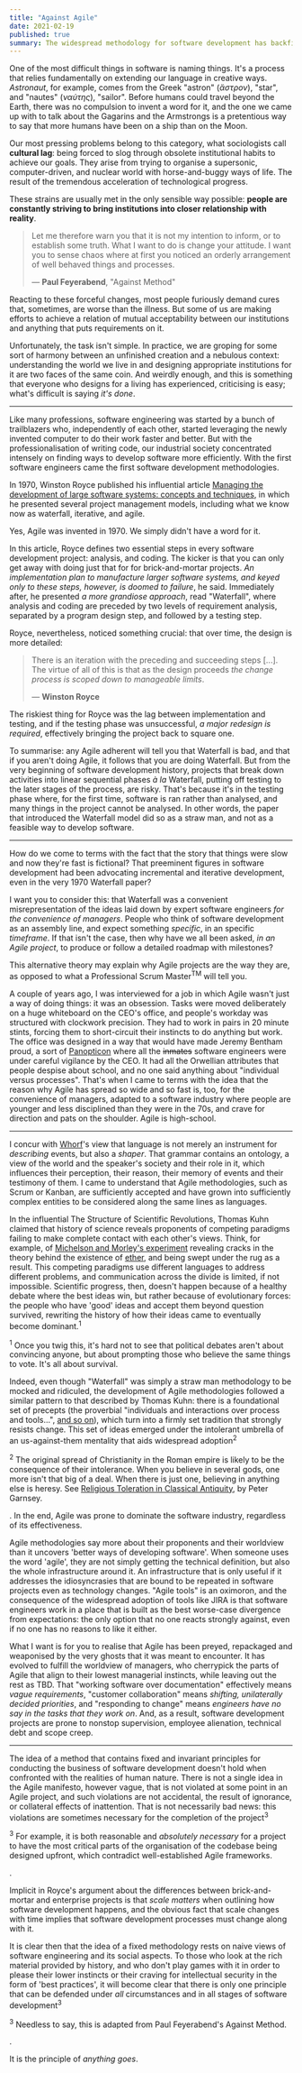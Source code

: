```yaml
---
title: "Against Agile"
date: 2021-02-19
published: true
summary: The widespread methodology for software development has backfired, swallowed by the bad management it tried to eradicate.
---
```


One of the most difficult things in software is naming things. It's a process that relies fundamentally on extending our language in creative ways. _Astronaut_, for example,
comes from the Greek "astron" (_ἄστρον_), "star", and "nautes" (_ναύτης_), "sailor". Before humans could travel beyond the Earth,
there was no compulsion to invent a word for it, and the one we came up with to talk about the Gagarins and the Armstrongs is a pretentious
way to say that more humans have been on a ship than on the Moon.

Our most pressing problems belong to this category, what sociologists call **cultural lag**: being forced to slog
through obsolete institutional habits to achieve our goals. They arise from trying to organise a supersonic, computer-driven,
and nuclear world with horse-and-buggy ways of life. The result of the tremendous acceleration of technological progress.

These strains are usually met in the only sensible way possible: **people are constantly striving to bring institutions
into closer relationship with reality**.

> Let me therefore warn you that it is not my intention to inform, or to establish some truth. What I want to do
> is change your attitude. I want you to sense chaos where at first you noticed an orderly arrangement of well behaved
> things and processes.
>
> — **Paul Feyerabend**, "Against Method"

Reacting to these forceful changes, most people furiously demand cures that, sometimes, are worse than the illness.
But some of us are making efforts to achieve a relation of mutual acceptability between our institutions and anything
that puts requirements on it.

Unfortunately, the task isn't simple. In practice, we are groping for some sort of harmony between an unfinished creation
and a nebulous context: understanding the world we live in and designing appropriate institutions for it are two faces of the same coin.
And weirdly enough, and this is something that everyone who designs for a living has experienced, criticising is easy;
what's difficult is saying _it's done_.

---

Like many professions, software engineering was started by a bunch of trailblazers who, independently of each other, started
leveraging the newly invented computer to do their work faster and better. But with the professionalisation of writing code,
our industrial society concentrated intensely on finding ways to develop software more efficiently. With the first software
engineers came the first software development methodologies.

In 1970, Winston Royce published his influential article [Managing the development of large software systems: concepts and techniques](http://www-scf.usc.edu/~csci201/lectures/Lecture11/royce1970.pdf),
in which he presented several project management models, including what we know now as waterfall, iterative, and agile.

Yes, Agile was invented in 1970. We simply didn't have a word for it.

In this article, Royce defines two essential steps in every software development project: analysis, and coding. The kicker
is that you can only get away with doing just that for for brick-and-mortar projects. _An implementation plan to manufacture larger
software systems, and keyed only to these steps, however, is doomed to failure_, he said. Immediately after, he presented _a more
grandiose approach_, read "Waterfall", where analysis and coding are preceded by two levels of requirement analysis, separated
by a program design step, and followed by a testing step.

Royce, nevertheless, noticed something crucial: that over time, the design is more detailed:

> There is an iteration with the preceding and succeeding steps [...]. The virtue of all of this is that as the design proceeds
> _the change process is scoped down to manageable limits_.
>
> — **Winston Royce**

The riskiest thing for Royce was the lag between implementation and testing, and if the testing phase was unsuccessful,
_a major redesign is required_, effectively bringing the project back to square one.

To summarise: any Agile adherent will tell you that Waterfall is bad, and that if you aren't doing Agile, it follows that
you are doing Waterfall. But from the very beginning of software development history, projects that break down activities
into linear sequential phases _à la_ Waterfall, putting off testing to the later stages of the process, are risky.
That's because it's in the testing phase where, for the first time, software is ran rather than analysed, and many things
in the project cannot be analysed. In other words, the paper that introduced the Waterfall model did so as a straw man,
and not as a feasible way to develop software.

---

How do we come to terms with the fact that the story that things were slow and now they're fast is fictional?
That preeminent figures in software development had been advocating incremental and iterative development, even in
the very 1970 Waterfall paper?

I want you to consider this: that Waterfall was a convenient misrepresentation of the ideas laid down by expert software engineers
_for the convenience of managers_. People who think of software development as an assembly line, and expect something
_specific_, in an specific _timeframe_. If that isn't the case, then why have we all been asked, _in an Agile project_,
to produce or follow a detailed roadmap with milestones?

This alternative theory may explain why Agile projects are the way they are, as opposed to what a Professional Scrum
Master<sup>TM</sup> will tell you.

A couple of years ago, I was interviewed for a job in which Agile wasn't just a way of doing things: it was
an obsession. Tasks were moved deliberately on a huge whiteboard on the CEO's office, and people's workday was structured
with clockwork precision. They had to work in pairs in 20 minute stints, forcing them to short-circuit their instincts to
do anything but work. The office was designed in a way that would have made Jeremy Bentham proud, a sort of [Panopticon](https://en.wikipedia.org/wiki/Panopticon)
where all the ~~inmates~~ software engineers were under careful vigilance by the CEO. It had all the Orwellian attributes that people despise about school,
and no one said anything about "individual versus processes". That's when I came to terms with the idea that the reason
why Agile has spread so wide and so fast is, too, for the convenience of managers, adapted to a software industry where people
are younger and less disciplined than they were in the 70s, and crave for direction and pats on the shoulder. Agile is high-school.

---

I concur with [Whorf](https://en.wikipedia.org/wiki/Benjamin_Lee_Whorf)'s view that language is not merely an
instrument for _describing_ events, but also a _shaper_. That grammar contains an ontology, a view of the world and the
speaker's society and their role in it, which influences their perception, their reason, their memory of events and their testimony
of them. I came to understand that Agile methodologies, such as Scrum or Kanban, are sufficiently accepted and have grown
into sufficiently complex entities to be considered along the same lines as languages.

In the influential <book>The Structure of Scientific Revolutions</book>, Thomas Kuhn claimed that history of science reveals
proponents of competing paradigms failing to make complete contact with each other's views. Think, for example, of [Michelson and Morley's experiment](https://en.wikipedia.org/wiki/Michelson%E2%80%93Morley_experiment)
revealing cracks in the theory behind the existence of [ether](https://en.wikipedia.org/wiki/Luminiferous_aether), and being
swept under the rug as a result. This competing paradigms use different languages to address different problems,
and communication across the divide is limited, if not impossible. Scientific progress, then, doesn't happen because of a healthy
debate where the best ideas win, but rather because of evolutionary forces: the people who have 'good' ideas and accept
them beyond question survived, rewriting the history of how their ideas came to eventually become dominant.<sup>1</sup><p class="sidenote"><sup>1</sup> Once you twig this, it's hard not to see that political debates aren't about convincing anyone, but about prompting those who believe the same things to vote. It's all about survival.</p>

Indeed, even though "Waterfall" was simply a straw man methodology to be mocked and ridiculed, the development of Agile
methodologies followed a similar pattern to that described by Thomas Kuhn: there is a foundational set of precepts (the proverbial "individuals
and interactions over process and tools...", [and so on](https://agilemanifesto.org/)), which turn into a firmly set tradition
that strongly resists change. This set of ideas emerged under the intolerant umbrella of an us-against-them mentality that
aids widespread adoption<sup>2</sup><p class="sidenote"><sup>2</sup> The original spread of Christianity in the Roman empire is likely to be the consequence of their intolerance. When you believe in several gods, one more isn't that big of a deal. When there is just one, believing in anything else is heresy. See [Religious Toleration in Classical Antiquity](https://web.archive.org/web/20200929192307/http://droppdf.com/files/v6nVj/garnseytoleration.pdf), by Peter Garnsey.</p>.
In the end, Agile was prone to dominate the software industry, regardless of its effectiveness.

Agile methodologies say more about their proponents and their worldview than it uncovers 'better ways of developing software'.
When someone uses the word 'agile', they are not simply getting the technical definition, but also the whole infrastructure around it.
An infrastructure that is only useful if it addresses the idiosyncrasies that are bound to be repeated in software projects
even as technology changes. "Agile tools" is an oximoron, and the consequence of the widespread adoption of tools like JIRA
is that software engineers work in a place that is built as the best worse-case divergence from expectations: the only option
that no one reacts strongly against, even if no one has no reasons to like it either.

What I want is for you to realise that Agile has been preyed, repackaged and weaponised by the very ghosts that it was
meant to encounter. It has evolved to fulfill the worldview of managers, who cherrypick the parts of Agile that align to their
lowest managerial instincts, while leaving out the rest as TBD. That "working software over documentation" effectively means
_vague requirements_, "customer collaboration" means _shifting, unilaterally decided priorities_, and "responding to change"
means _engineers have no say in the tasks that they work on_. And, as a result, software development projects are prone
to nonstop supervision, employee alienation, technical debt and scope creep.

---

The idea of a method that contains fixed and invariant principles for conducting the business of software development doesn't
hold when confronted with the realities of human nature. There is not a single idea in the Agile manifesto, however vague, that
is not violated at some point in an Agile project, and such violations are not accidental, the result of ignorance, or
collateral effects of inattention. That is not necessarily bad news: this violations are sometimes necessary for the
completion of the project<sup>3</sup><p class="sidenote"><sup>3</sup> For example, it is both reasonable and _absolutely necessary_ for a project to have the most critical parts of the organisation of the codebase being designed upfront, which contradict well-established Agile frameworks.</p>.

Implicit in Royce's argument about
the differences between brick-and-mortar and enterprise projects is that _scale matters_ when outlining how software development happens,
and the obvious fact that scale changes with time implies that software development processes must change along with it.

It is clear then that the idea of a fixed methodology rests on naive views of software engineering and its social aspects.
To those who look at the rich material provided by history, and who don't play games with it in order to please
their lower instincts or their craving for intellectual security in the form of 'best practices', it will become clear that
there is only one principle that can be defended under _all_ circumstances and in all stages of software development<sup>3</sup><p class="sidenote"><sup>3</sup> Needless to say, this is adapted from Paul Feyerabend's <book>Against Method</book>.</p>.

It is the principle of _anything goes_.
